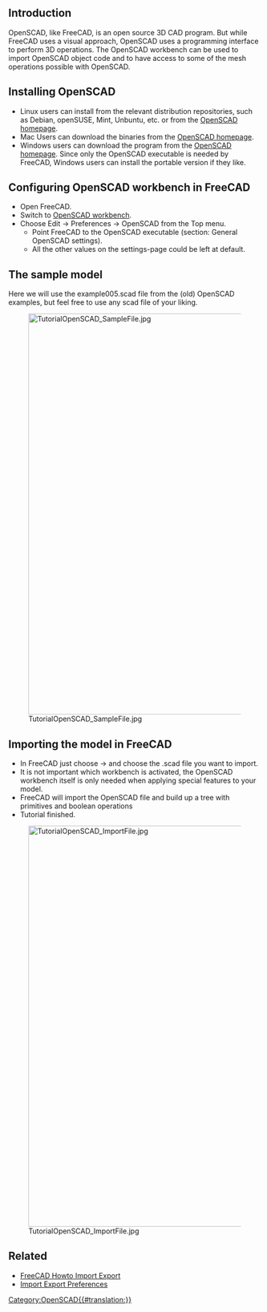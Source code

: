<languages/>

{{TutorialInfo
|Topic= Import OpenSCAD code
|Level= Beginner
|Time= 30 minutes
|Author=r-frank
|FCVersion=0.16.6704
|Files=
}}

== Introduction ==

OpenSCAD, like FreeCAD, is an open source 3D CAD program. But while FreeCAD uses a visual approach, OpenSCAD uses a programming interface to perform 3D operations. The OpenSCAD workbench can be used to import OpenSCAD object code and to have access to some of the mesh operations possible with OpenSCAD.

== Installing OpenSCAD  ==

* Linux users can install from the relevant distribution repositories, such as Debian, openSUSE, Mint, Unbuntu, etc. or from the [http://www.openscad.org/ OpenSCAD homepage].
* Mac Users can download the binaries from the [http://www.openscad.org/ OpenSCAD homepage].
* Windows users can download the program from the [http://www.openscad.org/ OpenSCAD homepage]. Since only the OpenSCAD executable is needed by FreeCAD, Windows users can install the portable version if they like.

== Configuring OpenSCAD workbench in FreeCAD  ==

* Open FreeCAD.
* Switch to [[OpenSCAD_Workbench|OpenSCAD workbench]].
* Choose Edit → Preferences → OpenSCAD from the Top menu.
** Point FreeCAD to the OpenSCAD executable (section: General OpenSCAD settings).
** All the other values on the settings-page could be left at default.

== The sample model ==

Here we will use the example005.scad file from the (old) OpenSCAD examples, but feel free to use any scad file of your liking.

[[Image:TutorialOpenSCAD SampleFile.jpg|800px]]

== Importing the model in FreeCAD ==

* In FreeCAD just choose {{KEY| File}}  → {{KEY| Open}} and choose the .scad file you want to import.
* It is not important which workbench is activated, the OpenSCAD workbench itself is only needed when applying special features to your model.
* FreeCAD will import the OpenSCAD file and build up a tree with primitives and boolean operations
* Tutorial finished.

[[Image:TutorialOpenSCAD_ImportFile.jpg|800px]]

==Related== 

* [[FreeCAD_Howto_Import_Export|FreeCAD Howto Import Export]]
* [[Import_Export_Preferences|Import Export Preferences]]

[[Category:OpenSCAD{{#translation:}}]]